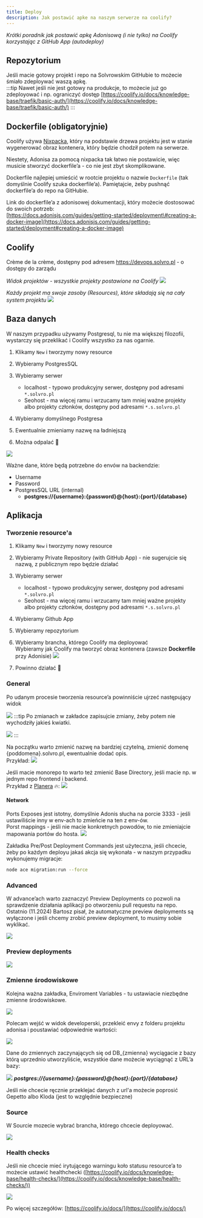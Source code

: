 ```yaml
---
title: Deploy
description: Jak postawić apke na naszym serwerze na coolify?
---
```



_Krótki poradnik jak postawić apkę Adonisową (i nie tylko) na Coolify korzystając z GitHub App (autodeploy)_

## Repozytorium

Jeśli macie gotowy projekt i repo na Solvrowskim GitHubie to możecie śmiało zdeploywać waszą apkę.  
:::tip
Nawet jeśli nie jest gotowy na produkcje, to możecie już go zdeployować i np. ograniczyć dostęp [https://coolify.io/docs/knowledge-base/traefik/basic-auth/](https://coolify.io/docs/knowledge-base/traefik/basic-auth/)
:::

## Dockerfile (obligatoryjnie)

Coolify używa [Nixpacka](https://nixpacks.com/docs), który na podstawie drzewa projektu jest w stanie wygenerować obraz kontenera, który będzie chodził potem na serwerze.

Niestety, Adonisa za pomocą nixpacka tak łatwo nie postawicie, więc musicie stworzyć dockerfile’a - co nie jest zbyt skomplikowane.

Dockerfile najlepiej umieścić w rootcie projektu o nazwie `Dockerfile` (tak domyślnie Coolify szuka dockerfile’a). Pamiętajcie, żeby pushnąć dockerfile’a do repo na GitHubie.

Link do dockerfile’a z adonisowej dokumentacji, który możecie dostosować do swoich potrzeb:  
[https://docs.adonisjs.com/guides/getting-started/deployment\#creating-a-docker-image](https://docs.adonisjs.com/guides/getting-started/deployment#creating-a-docker-image)

## Coolify

Crème de la crème, dostępny pod adresem https://devops.solvro.pl - o dostępy do zarządu

_Widok projektów - wszystkie projekty postawione na Coolify_
![](../../../assets/deployment/image8.png)

_Każdy projekt ma swoje zasoby (Resources), które składają się na cały system projektu_
![](../../../assets/deployment/image11.png)

## Baza danych

W naszym przypadku używamy Postgresql, tu nie ma większej filozofii, wystarczy się przeklikać i Coolify wszystko za nas ogarnie.

<Steps>

1. Klikamy `New` i tworzymy nowy resource

2. Wybieramy PostgresSQL

3. Wybieramy serwer

   - localhost - typowo produkcyjny serwer, dostępny pod adresami `*.solvro.pl`
   - Seohost - ma więcej ramu i wrzucamy tam mniej ważne projekty albo projekty członków, dostępny pod adresami `*.s.solvro.pl`

4. Wybieramy domyślnego Postgresa

5. Ewentualnie zmieniamy nazwę na ładniejszą

6. Można odpalać 🚀

</Steps>

![](../../../assets/deployment/image14.png)

Ważne dane, które będą potrzebne do envów na backendzie:

- Username
- Password
- PostgresSQL URL (internal)
  - **postgres://\{username\}:\{password\}@\{host\}:\{port\}/\{database\}**

## Aplikacja

### Tworzenie resource'a

<Steps>

1. Klikamy `New` i tworzymy nowy resource

2. Wybieramy Private Repository (with GitHub App) - nie sugerujcie się nazwą, z publicznym repo będzie działać

3. Wybieramy serwer

   - localhost - typowo produkcyjny serwer, dostępny pod adresami `*.solvro.pl`
   - Seohost - ma więcej ramu i wrzucamy tam mniej ważne projekty albo projekty członków, dostępny pod adresami `*.s.solvro.pl`

4. Wybieramy Github App

5. Wybieramy repozytorium

6. Wybieramy brancha, którego Coolify ma deployować  
    Wybieramy jak Coolify ma tworzyć obraz kontenera (zawsze **Dockerfile** przy Adonisie)
   ![](../../../assets/deployment/image13.png)
7. Powinno działać 🚀

</Steps>

### General

Po udanym procesie tworzenia resource’a powinniście ujrzeć następujący widok

![](../../../assets/deployment/image17.png)
:::tip
Po zmianach w zakładce zapisujcie zmiany, żeby potem nie wychodziły jakieś kwiatki.

![](../../../assets/deployment/image2.png)
:::

Na początku warto zmienić nazwę na bardziej czytelną, zmienić domenę \{poddomena\}.solvro.pl, ewentualnie dodać opis.  
Przykład:
![](../../../assets/deployment/image3.png)

Jeśli macie monorepo to warto też zmienić Base Directory, jeśli macie np. w jednym repo frontend i backend.  
Przykład z [Planera](https://github.com/Solvro/web-planer) 🔥:
![](../../../assets/deployment/image21.png)

#### Network

Ports Exposes jest istotny, domyślnie Adonis słucha na porcie 3333 - jeśli ustawiliście inny w env-ach to zmieńcie na ten z env-ów.  
Porst mappings - jeśli nie macie konkretnych powodów, to nie zmieniajcie mapowania portów do hosta.
![](../../../assets/deployment/image5.png)

Zakładka Pre/Post Deployment Commands jest użyteczna, jeśli chcecie, żeby po każdym deployu jakaś akcja się wykonała - w naszym przypadku wykonujemy migracje:

```sh
node ace migration:run --force
```

### Advanced

W advance’ach warto zaznaczyć Preview Deployments co pozwoli na sprawdzenie działania aplikacji po otworzeniu pull requestu na repo.
Ostatnio (11.2024) Bartosz pisał, że automatyczne preview deployments są wyłączone i jeśli chcemy zrobić preview deployment, to musimy sobie wyklikać.

![](../../../assets/deployment/image20.png)

### Preview deployments

![](../../../assets/deployment/image22.png)

### Zmienne środowiskowe

Kolejna ważna zakładka, Enviroment Variables - tu ustawiacie niezbędne zmienne środowiskowe.

![](../../../assets/deployment/image19.png)

Polecam wejść w widok developerski, przekleić envy z folderu projektu adonisa i poustawiać odpowiednie wartości:

![](../../../assets/deployment/image16.png)

Dane do zmiennych zaczynających się od DB\_\{zmienna\} wyciągacie z bazy którą uprzednio utworzyliście, wszystkie dane możecie wyciągnąć z URL’a bazy:

![](../../../assets/deployment/image15.png)
_**postgres://\{username\}:\{password\}@\{host\}:\{port\}/\{database\}**_

Jeśli nie chcecie ręcznie przeklejać danych z url'a możecie poprosić Gepetto albo Kloda (jest to względnie bezpieczne)

### Source

W Sourcie mozecie wybrać brancha, którego chcecie deployować.

![](../../../assets/deployment/image6.png)

### Health checks

Jeśli nie chcecie mieć irytującego warningu koło statusu resource’a to możecie ustawić healthchecki ([https://coolify.io/docs/knowledge-base/health-checks/](https://coolify.io/docs/knowledge-base/health-checks/))

![](../../../assets/deployment/image10.png)

Po więcej szczegółów: [https://coolify.io/docs/](https://coolify.io/docs/)
